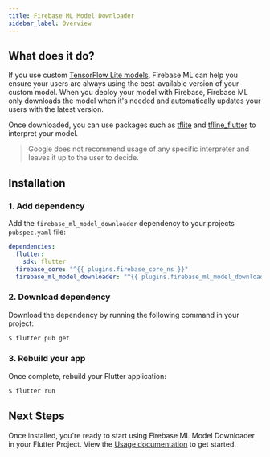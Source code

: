 ```yaml
---
title: Firebase ML Model Downloader
sidebar_label: Overview
---
```


## What does it do?

If you use custom [TensorFlow Lite models](https://www.tensorflow.org/lite/), Firebase ML can help you ensure your users are always using the best-available version of
your custom model. When you deploy your model with Firebase, Firebase ML only downloads the model when it's needed and automatically
updates your users with the latest version.

Once downloaded, you can use packages such as [tflite](https://pub.dev/packages/tflite) and [tfline_flutter](https://pub.dev/packages/tflite_flutter)
to interpret your model.

> Google does not recommend usage of any specific interpreter and leaves it up to the user to decide.

## Installation

### 1. Add dependency

Add the `firebase_ml_model_downloader` dependency to your projects `pubspec.yaml` file:

```yaml {5} title="pubspec.yaml"
dependencies:
  flutter:
    sdk: flutter
  firebase_core: "^{{ plugins.firebase_core_ns }}"
  firebase_ml_model_downloader: "^{{ plugins.firebase_ml_model_downloader_ns }}"
```

### 2. Download dependency

Download the dependency by running the following command in your project:

```bash
$ flutter pub get
```

### 3. Rebuild your app

Once complete, rebuild your Flutter application:

```bash
$ flutter run
```

## Next Steps

Once installed, you're ready to start using Firebase ML Model Downloader in your Flutter Project. View the
[Usage documentation](./usage.mdx) to get started.

